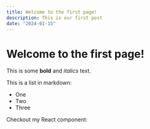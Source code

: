 ```yaml
---
title: Welcome to the first page!
description: This is our first post
date: "2024-01-15"
---
```


# Welcome to the first page!

This is some **bold** and _italics_ text.

This is a list in markdown:

- One
- Two
- Three

Checkout my React component:
